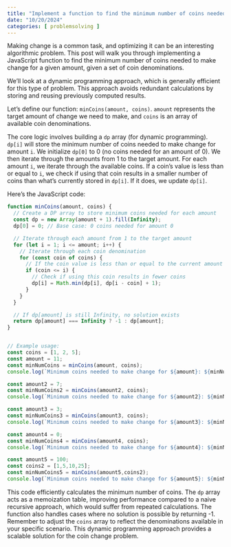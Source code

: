 ```yaml
---
title: "Implement a function to find the minimum number of coins needed to make change for a given amount"
date: "10/20/2024"
categories: [ problemsolving ]
---
```


Making change is a common task, and optimizing it can be an interesting algorithmic problem.  This post will walk you through implementing a JavaScript function to find the minimum number of coins needed to make change for a given amount, given a set of coin denominations.

We'll look at a dynamic programming approach, which is generally efficient for this type of problem.  This approach avoids redundant calculations by storing and reusing previously computed results.

Let's define our function: `minCoins(amount, coins)`.  `amount` represents the target amount of change we need to make, and `coins` is an array of available coin denominations.

The core logic involves building a `dp` array (for dynamic programming). `dp[i]` will store the minimum number of coins needed to make change for amount `i`. We initialize `dp[0]` to 0 (no coins needed for an amount of 0).  We then iterate through the amounts from 1 to the target amount. For each amount `i`, we iterate through the available coins. If a coin's value is less than or equal to `i`, we check if using that coin results in a smaller number of coins than what's currently stored in `dp[i]`.  If it does, we update `dp[i]`.


Here's the JavaScript code:

```javascript
function minCoins(amount, coins) {
  // Create a DP array to store minimum coins needed for each amount
  const dp = new Array(amount + 1).fill(Infinity);
  dp[0] = 0; // Base case: 0 coins needed for amount 0

  // Iterate through each amount from 1 to the target amount
  for (let i = 1; i <= amount; i++) {
    // Iterate through each coin denomination
    for (const coin of coins) {
      // If the coin value is less than or equal to the current amount
      if (coin <= i) {
        // Check if using this coin results in fewer coins
        dp[i] = Math.min(dp[i], dp[i - coin] + 1);
      }
    }
  }

  // If dp[amount] is still Infinity, no solution exists
  return dp[amount] === Infinity ? -1 : dp[amount];
}


// Example usage:
const coins = [1, 2, 5];
const amount = 11;
const minNumCoins = minCoins(amount, coins);
console.log(`Minimum coins needed to make change for ${amount}: ${minNumCoins}`); // Output: 3

const amount2 = 7;
const minNumCoins2 = minCoins(amount2, coins);
console.log(`Minimum coins needed to make change for ${amount2}: ${minNumCoins2}`); // Output: 2

const amount3 = 3;
const minNumCoins3 = minCoins(amount3, coins);
console.log(`Minimum coins needed to make change for ${amount3}: ${minNumCoins3}`); // Output: 2

const amount4 = 0;
const minNumCoins4 = minCoins(amount4, coins);
console.log(`Minimum coins needed to make change for ${amount4}: ${minNumCoins4}`); // Output: 0

const amount5 = 100;
const coins2 = [1,5,10,25];
const minNumCoins5 = minCoins(amount5,coins2);
console.log(`Minimum coins needed to make change for ${amount5}: ${minNumCoins5}`); // Output: 4


```

This code efficiently calculates the minimum number of coins. The `dp` array acts as a memoization table, improving performance compared to a naive recursive approach, which would suffer from repeated calculations. The function also handles cases where no solution is possible by returning -1. Remember to adjust the `coins` array to reflect the denominations available in your specific scenario. This dynamic programming approach provides a scalable solution for the coin change problem.

